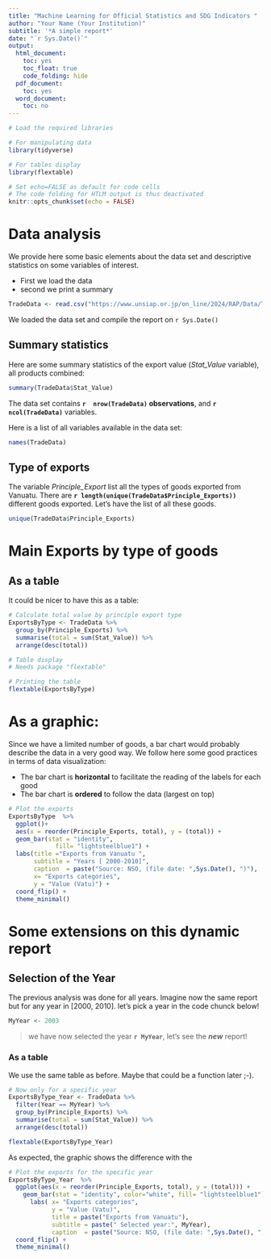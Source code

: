 ```yaml
---
title: "Machine Learning for Official Statistics and SDG Indicators "
author: "Your Name (Your Institution)"
subtitle: '*A simple report*'
date: "`r Sys.Date()`"
output:
  html_document:
    toc: yes
    toc_float: true
    code_folding: hide
  pdf_document:
    toc: yes
  word_document:
    toc: no
---
```




```r
# Load the required libraries

# For manipulating data
library(tidyverse)

# For tables display
library(flextable)

```


```r
# Set echo=FALSE as default for code cells
# The code folding for HTLM output is thus deactivated
knitr::opts_chunk$set(echo = FALSE)

```


# Data analysis
We provide here some basic elements about the data set and descriptive statistics on some variables of interest.  

* First we load the data
* second we print a summary

```r
TradeData <- read.csv("https://www.unsiap.or.jp/on_line/2024/RAP/Data/TradeData.csv")
```

We loaded the data set and compile the  report on `r Sys.Date()`

## Summary statistics
Here are some summary statistics of the export value (*Stat_Value* variable), all products combined:

```r
summary(TradeData$Stat_Value)
```

The data set contains   **`r  nrow(TradeData)`  observations**, and  **`r  ncol(TradeData)`** variables.

Here is a list of all variables available in the data set: 

```r
names(TradeData)
```

## Type of exports

The variable *Principle_Export* list all the types of goods exported from Vanuatu. There are **`r length(unique(TradeData$Principle_Exports))`** different goods exported. Let's have the list of all these goods. 

```r
unique(TradeData$Principle_Exports)

```

# Main Exports by type of goods

## As a table
It could be nicer to have this as a table:

```r
# Calculate total value by principle export type
ExportsByType <- TradeData %>%
  group_by(Principle_Exports) %>%
  summarise(total = sum(Stat_Value)) %>%
  arrange(desc(total))

```



```r
# Table display
# Needs package "flextable"

# Printing the table
flextable(ExportsByType)
```

# As a graphic: 

Since we have a limited number of goods, a bar chart would probably describe the data in a very good way. We follow here some good practices in terms of data visualization: 

- The bar chart is **horizontal** to facilitate the reading of the labels for each good
- The bar chart is **ordered** to follow the data (largest on top)

```r
# Plot the exports
ExportsByType  %>%
  ggplot()+
  aes(x = reorder(Principle_Exports, total), y = (total)) +
  geom_bar(stat = "identity", 
             fill= "lightsteelblue1") +
  labs(title ="Exports from Vanuatu ", 
       subtitle = "Years [ 2000-2010]", 
       caption  = paste("Source: NSO, (file date: ",Sys.Date(), ")"), 
       x= "Exports categories",
       y = "Value (Vatu)") +
  coord_flip() +
  theme_minimal()

```

# Some extensions on this dynamic report

##  Selection of the Year

The previous analysis was done for all years. Imagine now the same report but for any year in [2000, 2010]. let's pick a year in the code chunck below! 

```r
MyYear <- 2003
```

> we have now selected the year **`r MyYear`**, let's see the ***new*** report!

### As a table

We use the same table as before. Maybe that could be a function later ;-).

```r
# Now only for a specific year
ExportsByType_Year <- TradeData %>%
  filter(Year == MyYear) %>%
  group_by(Principle_Exports) %>%
  summarise(total = sum(Stat_Value)) %>%
  arrange(desc(total))

```


```r
flextable(ExportsByType_Year)
```


As expected, the graphic shows the difference with the 

```r
# Plot the exports for the specific year
ExportsByType_Year  %>%
  ggplot(aes(x = reorder(Principle_Exports, total), y = (total))) +  
    geom_bar(stat = "identity", color="white", fill= "lightsteelblue1") +
      labs( x= "Exports categories", 
            y = "Value (Vatu)", 
            title = paste("Exports from Vanuatu"),
            subtitle = paste(" Selected year:", MyYear), 
            caption  = paste("Source: NSO, (file date: ",Sys.Date(), ")"), ) +
  coord_flip() +
  theme_minimal()

```





